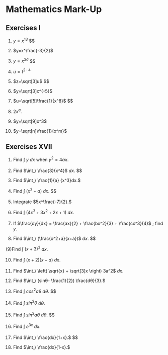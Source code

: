 #  Mathematics Mark-Up

## Exercises I

(1) $y=x^{13}$ $\$ 

(2) $y=x^\frac{-3}{2}$  
(3) $y=x^{2a}$ $\$ 

(4) $u=t^{2·4}$ 

(5) $z=\sqrt[3]u$ $\$

(6) $y=\sqrt[3]x^{-5}$  

(7) $u=\sqrt[5]\frac{1}{x^8}$ $\$ 

(8) $2x^{a}.$  

(9) $y=\sqrt[9]x^3$

(10) $y=\sqrt[n]\frac{1}{x^m}$


## Exercises XVII

(1) Find $\int_\ y$ ${dx}$ when $y^2=4ax.$  

(2) Find $\int_\ \frac{3}{x^4}$ ${dx}.$  $\$ 

(3) Find $\int_\ \frac{1}{a} {x^3}dx.$  

(4) Find $\int_\ (x^2+a)$ $dx.$  $\$ 

(5) Integrate $5x^\frac{-7}{2}.$  

(6) Find $\int_\ (4x^3 + 3x^2 + 2x + 1)$ ${dx}.$  

(7) If $\frac{dy}{dx} = \frac{ax}{2} + \frac{bx^2}{3} + \frac{cx^3}{4}$ ; find $y.$   

(8) Find $\int_\ (\frac{x^2+a}{x+a})$ $dx.$ $\$ 

(9)Find $\int_\ (x+3)^3$ $dx.$  

(10) Find $\int_\ (x+2)(x-a)$ $dx.$   

(11) Find $\int_\ \left( \sqrt{x} + \sqrt[3]x \right) 3a^2$ $dx.$  

(12) Find $\int_\ (sinθ- \frac{1}{2}) \frac{dθ}{3}.$   

(13) Find $\int_\ cos^2aθ$ $dθ.$  $\$ 

(14) Find $\int_\ sin^2θ$ $dθ.$ 

(15) Find $\int_\ sin^2aθ$ $dθ.$  $\$ 

(16) Find $\int_\ e^{3x}$ $dx.$  

(17) Find $\int_\ \frac{dx}{1+x}.$  $\$ 

(18) Find $\int_\ \frac{dx}{1-x}.$ 